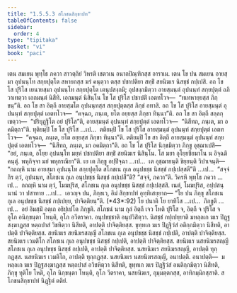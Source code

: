 ```yaml
---
title: "1.5.5.3 สโภชนสิกฺขาปท"
tableOfContents: false
sidebar:
  order: 4
type: "tipitaka"
basket: "vi"
book: "paci"
---
```



<DynamicBreadcrumb />

<Division number="279" book="paci">

<Paragraph number="894" book="paci">
เตน สมเยน พุทฺโธ ภควา สาวตฺถิยํ วิหรติ เชตวเน อนาถปิณฺฑิกสฺส อาราเม. เตน โข ปน สมเยน อายสฺมา อุปนนฺโท สกฺยปุตฺโต สหายกสฺส ฆรํ คนฺตฺวา ตสฺส ปชาปติยา สทฺธิํ สยนิฆเร นิสชฺชํ กปฺเปสิ. อถ โข โส ปุริโส เยนายสฺมา อุปนนฺโท สกฺยปุตฺโต เตนุปสงฺกมิ; อุปสงฺกมิตฺวา อายสฺมนฺตํ อุปนนฺทํ สกฺยปุตฺตํ อภิวาเทตฺวา เอกมนฺตํ นิสีทิ. เอกมนฺตํ นิสินฺโน โข โส ปุริโส ปชาปติํ เอตทโวจ—  “ทเทหายฺยสฺส ภิกฺขนฺ”ติ. อถ โข สา อิตฺถี อายสฺมโต อุปนนฺทสฺส สกฺยปุตฺตสฺส ภิกฺขํ อทาสิ. อถ โข โส ปุริโส อายสฺมนฺตํ อุปนนฺทํ สกฺยปุตฺตํ เอตทโวจ—  “คจฺฉถ, ภนฺเต, ยโต อยฺยสฺส ภิกฺขา ทินฺนา”ติ. อถ โข สา อิตฺถี สลฺลกฺเขตฺวา—  “ปริยุฏฺฐิโต อยํ ปุริโส”ติ, อายสฺมนฺตํ อุปนนฺทํ สกฺยปุตฺตํ เอตทโวจ—  “นิสีทถ, ภนฺเต, มา อคมิตฺถา”ติ. ทุติยมฺปิ โข โส ปุริโส …เป…  ตติยมฺปิ โข โส ปุริโส อายสฺมนฺตํ อุปนนฺทํ สกฺยปุตฺตํ เอตทโวจ—  “คจฺฉถ, ภนฺเต, ยโต อยฺยสฺส ภิกฺขา ทินฺนา”ติ. ตติยมฺปิ โข สา อิตฺถี อายสฺมนฺตํ อุปนนฺทํ สกฺยปุตฺตํ เอตทโวจ—  “นิสีทถ, ภนฺเต, มา อคมิตฺถา”ติ.
</Paragraph>

<Paragraph number="895" book="paci">
อถ โข โส ปุริโส นิกฺขมิตฺวา ภิกฺขู อุชฺฌาเปสิ—  “อยํ, ภนฺเต, อโยฺย อุปนนฺโท มยฺหํ ปชาปติยา สทฺธิํ สยนิฆเร นิสินฺโน. โส มยา อุโยฺยชียมาโน น อิจฺฉติ คนฺตุํ. พหุกิจฺจา มยํ พหุกรณียา”ติ.
</Paragraph>

<Paragraph number="896" book="paci">
เย เต ภิกฺขู อปฺปิจฺฉา …เป…  เต อุชฺฌายนฺติ ขิยฺยนฺติ วิปาเจนฺติ—  “กถญฺหิ นาม อายสฺมา อุปนนฺโท สกฺยปุตฺโต สโภชเน กุเล อนุปขชฺช นิสชฺชํ กปฺเปสฺสตี”ติ …เป…  “สจฺจํ กิร ตฺวํ, อุปนนฺท, สโภชเน กุเล อนุปขชฺช นิสชฺชํ กปฺเปสี”ติ? “สจฺจํ, ภควา”ติ. วิครหิ พุทฺโธ ภควา …เป…  กถญฺหิ นาม ตฺวํ, โมฆปุริส, สโภชเน กุเล อนุปขชฺช นิสชฺชํ กปฺเปสฺสสิ. เนตํ, โมฆปุริส, อปฺปสนฺนานํ วา ปสาทาย …เป…  เอวญฺจ ปน, ภิกฺขเว, อิมํ สิกฺขาปทํ อุทฺทิเสยฺยาถ—
</Paragraph>

</Division>
<Division number="280" book="paci">

<Paragraph number="897" book="paci">
<Emphasis>“โย ปน ภิกฺขุ สโภชเน กุเล อนุปขชฺช นิสชฺชํ กปฺเปยฺย, ปาจิตฺติยนฺ”</Emphasis>ติ. (*43*:<Emphasis>92</Emphasis>)
</Paragraph>

</Division>
<Division number="281" book="paci">

<Paragraph number="898" book="paci">
<Emphasis>โย ปนา</Emphasis>ติ โย ยาทิโส …เป…  <Emphasis>ภิกฺขู</Emphasis>ติ …เป…  อยํ อิมสฺมิํ อตฺเถ อธิปฺเปโต ภิกฺขูติ.
</Paragraph>

<Paragraph number="899" book="paci">
<Emphasis>สโภชนํ</Emphasis> นาม กุลํ อิตฺถี เจว โหติ ปุริโส จ, อิตฺถี จ ปุริโส จ อุโภ อนิกฺขนฺตา โหนฺติ, อุโภ อวีตราคา.
</Paragraph>

<Paragraph number="900" book="paci">
<Emphasis>อนุปขชฺชา</Emphasis>ติ อนุปวิสิตฺวา.
</Paragraph>

<Paragraph number="901" book="paci">
<Emphasis>นิสชฺชํ กปฺเปยฺยา</Emphasis>ติ มหลฺลเก ฆเร ปิฏฺฐสงฺฆาฏสฺส หตฺถปาสํ วิชหิตฺวา นิสีทติ, อาปตฺติ ปาจิตฺติยสฺส. ขุทฺทเก ฆเร ปิฏฺฐิวํสํ อติกฺกมิตฺวา นิสีทติ, อาปตฺติ ปาจิตฺติยสฺส.
</Paragraph>

</Division>
<Division number="282" book="paci">

<Paragraph number="902" book="paci">
สยนิฆเร สยนิฆรสญฺญี สโภชเน กุเล อนุปขชฺช นิสชฺชํ กปฺเปติ, อาปตฺติ ปาจิตฺติยสฺส. สยนิฆเร เวมติโก สโภชเน กุเล อนุปขชฺช นิสชฺชํ กปฺเปติ, อาปตฺติ ปาจิตฺติยสฺส. สยนิฆเร นสยนิฆรสญฺญี สโภชเน กุเล อนุปขชฺช นิสชฺชํ กปฺเปติ, อาปตฺติ ปาจิตฺติยสฺส.
</Paragraph>

<Paragraph number="903" book="paci">
นสยนิฆเร สยนิฆรสญฺญี, อาปตฺติ ทุกฺกฏสฺส. นสยนิฆเร เวมติโก, อาปตฺติ ทุกฺกฏสฺส. นสยนิฆเร นสยนิฆรสญฺญี, อนาปตฺติ.
</Paragraph>

</Division>
<Division number="283" book="paci">

<Paragraph number="904" book="paci">
อนาปตฺติ—  มหลฺลเก ฆเร ปิฏฺฐสงฺฆาฏสฺส หตฺถปาสํ อวิชหิตฺวา นิสีทติ, ขุทฺทเก ฆเร ปิฏฺฐิวํสํ อนติกฺกมิตฺวา นิสีทติ, ภิกฺขุ ทุติโย โหติ, อุโภ นิกฺขนฺตา โหนฺติ, อุโภ วีตราคา, นสยนิฆเร, อุมฺมตฺตกสฺส, อาทิกมฺมิกสฺสาติ.

</Paragraph>
</Division>

<Paragraph number="905" type="center" book="paci">
สโภชนสิกฺขาปทํ นิฏฺฐิตํ ตติยํ.
</Paragraph>